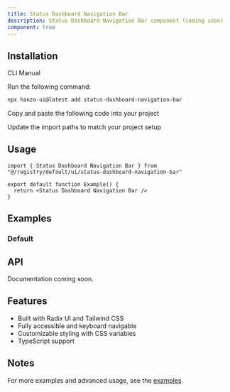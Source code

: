 ```yaml
---
title: Status Dashboard Navigation Bar
description: Status Dashboard Navigation Bar component (coming soon)
component: true
---
```


<ComponentPreview name="status-dashboard-navigation-bar-demo" />

## Installation

<Tabs defaultValue="cli">

<TabsList>
  <TabsTrigger value="cli">CLI</TabsTrigger>
  <TabsTrigger value="manual">Manual</TabsTrigger>
</TabsList>

<TabsContent value="cli">

<Steps>

<Step>Run the following command:</Step>

```bash
npx hanzo-ui@latest add status-dashboard-navigation-bar
```

</Steps>

</TabsContent>

<TabsContent value="manual">

<Steps>

<Step>Copy and paste the following code into your project</Step>

<ComponentSource name="status-dashboard-navigation-bar" />

<Step>Update the import paths to match your project setup</Step>

</Steps>

</TabsContent>

</Tabs>

## Usage

```tsx
import { Status Dashboard Navigation Bar } from "@/registry/default/ui/status-dashboard-navigation-bar"

export default function Example() {
  return <Status Dashboard Navigation Bar />
}
```

## Examples

### Default

<ComponentPreview name="status-dashboard-navigation-bar-demo" />

## API

Documentation coming soon.

## Features

- Built with Radix UI and Tailwind CSS
- Fully accessible and keyboard navigable  
- Customizable styling with CSS variables
- TypeScript support

## Notes

For more examples and advanced usage, see the [examples](/examples).
